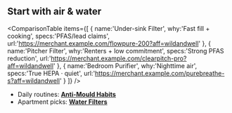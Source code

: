 <Disclosure />

## Start with air & water

<ComparisonTable
  items={[
    { name:'Under-sink Filter', why:'Fast fill + cooking', specs:'PFAS/lead claims', url:'https://merchant.example.com/flowpure-200?aff=wildandwell' },
    { name:'Pitcher Filter', why:'Renters + low commitment', specs:'Strong PFAS reduction', url:'https://merchant.example.com/clearpitch-pro?aff=wildandwell' },
    { name:'Bedroom Purifier', why:'Nighttime air', specs:'True HEPA · quiet', url:'https://merchant.example.com/purebreathe-s?aff=wildandwell' }
  ]}
/>

- Daily routines: **[Anti-Mould Habits](/guides/anti-mould-habits)**  
- Apartment picks: **[Water Filters](/guides/water-filters-apartments)**
